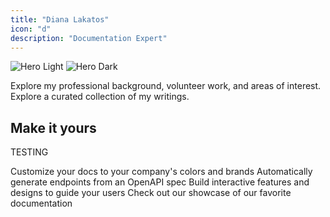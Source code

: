 ```yaml
---
title: "Diana Lakatos"
icon: "d"
description: "Documentation Expert"
---
```


<img
  className="block dark:hidden"
  src="/images/hero-light.jpg"
  alt="Hero Light"
/>
<img
  className="hidden dark:block"
  src="/images/hero-dark.jpg"
  alt="Hero Dark"
/>

<CardGroup cols={2}>
  <Card
    title="About me"
    icon="pen-to-square"
    href="https://mintlify.com/docs/quickstart"
  >
    Explore my professional background, volunteer work, and areas of interest.
  </Card>
  <Card
    title="Publications"
    icon="image"
    href="https://mintlify.com/docs/development"
  >
    Explore a curated collection of my writings. 
  </Card>
</CardGroup>

## Make it yours

TESTING 

<CardGroup cols={2}>
  <Card
    title="Customize Style"
    icon="palette"
    href="https://mintlify.com/docs/settings/global"
  >
    Customize your docs to your company's colors and brands
  </Card>
  <Card
    title="Reference APIs"
    icon="code"
    href="https://mintlify.com/docs/api-playground/openapi"
  >
    Automatically generate endpoints from an OpenAPI spec
  </Card>
  <Card
    title="Add Components"
    icon="screwdriver-wrench"
    href="https://mintlify.com/docs/content/components/accordions"
  >
    Build interactive features and designs to guide your users
  </Card>
  <Card
    title="Get Inspiration"
    icon="stars"
    href="https://mintlify.com/customers"
  >
    Check out our showcase of our favorite documentation
  </Card>
</CardGroup>
